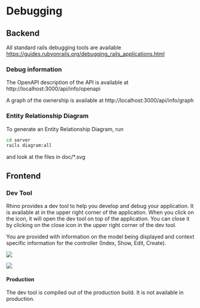 # Debugging

## Backend

All standard rails debugging tools are available https://guides.rubyonrails.org/debugging_rails_applications.html

### Debug information

The OpenAPI description of the API is available at http://localhost:3000/api/info/openapi

A graph of the ownership is available at http://localhost:3000/api/info/graph

### Entity Relationship Diagram

To generate an Entity Relationship Diagram, run

```bash
cd server
rails diagram:all
```

and look at the files in doc/\*.svg

## Frontend

### Dev Tool

Rhino provides a dev tool to help you develop and debug your application. It is available at in the upper right corner of the application. When you click on the icon, it will open the dev tool on top of the application. You can close it by clicking on the close icon in the upper right corner of the dev tool.

You are provided with information on the model being displayed and context specific information for the controller (Index, Show, Edit, Create).

![](/img/dev_tool_icon.png)

![](/img/dev_tool_open.png)

#### Production

The dev tool is compiled out of the production build. It is not available in production.
